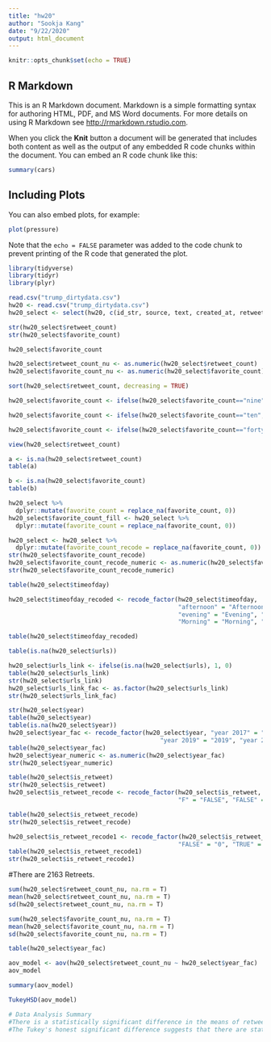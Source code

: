 ```yaml
---
title: "hw20"
author: "Sookja Kang"
date: "9/22/2020"
output: html_document
---
```


```r
knitr::opts_chunk$set(echo = TRUE)
```

## R Markdown

This is an R Markdown document. Markdown is a simple formatting syntax for authoring HTML, PDF, and MS Word documents. For more details on using R Markdown see <http://rmarkdown.rstudio.com>.

When you click the **Knit** button a document will be generated that includes both content as well as the output of any embedded R code chunks within the document. You can embed an R code chunk like this:

```r
summary(cars)
```

## Including Plots

You can also embed plots, for example:

```r
plot(pressure)
```

Note that the `echo = FALSE` parameter was added to the code chunk to prevent printing of the R code that generated the plot.
```r
library(tidyverse)
library(tidyr)
library(plyr)
```

```r
read.csv("trump_dirtydata.csv")
hw20 <- read.csv("trump_dirtydata.csv")
hw20_select <- select(hw20, c(id_str, source, text, created_at, retweet_count, favorite_count, is_retweet, sentiment_score, urls, hours, timeofday, year))
```


```r
str(hw20_select$retweet_count)
str(hw20_select$favorite_count)
```




```r
hw20_select$favorite_count
```



```r
hw20_select$retweet_count_nu <- as.numeric(hw20_select$retweet_count)
hw20_select$favorite_count_nu <- as.numeric(hw20_select$favorite_count)
```



```r
sort(hw20_select$retweet_count, decreasing = TRUE)
```



```r
hw20_select$favorite_count <- ifelse(hw20_select$favorite_count=="nine", 9, hw20_select$favorite_count)
```


```r
hw20_select$favorite_count <- ifelse(hw20_select$favorite_count=="ten", 10, hw20_select$favorite_count)
```


```r
hw20_select$favorite_count <- ifelse(hw20_select$favorite_count=="forty five", 45, hw20_select$favorite_count)

```

```r
view(hw20_select$retweet_count)
```
```r
a <- is.na(hw20_select$retweet_count)
table(a)
```
```r
b <- is.na(hw20_select$favorite_count)
table(b)
```

```r
hw20_select %>%
  dplyr::mutate(favorite_count = replace_na(favorite_count, 0))
hw20_select$favorite_count_fill <- hw20_select %>%
  dplyr::mutate(favorite_count = replace_na(favorite_count, 0))
```

```r
hw20_select <- hw20_select %>%
  dplyr::mutate(favorite_count_recode = replace_na(favorite_count, 0)) 
str(hw20_select$favorite_count_recode)
hw20_select$favorite_count_recode_numeric <- as.numeric(hw20_select$favorite_count_recode)
str(hw20_select$favorite_count_recode_numeric)


```


```r
table(hw20_select$timeofday)
```
```r
hw20_select$timeofday_recoded <- recode_factor(hw20_select$timeofday, 
                                               "afternoon" = "Afternoon", "Afternoon" = "Afternoon", 
                                               "evening" = "Evening", "Evening" = "Evening", 
                                               "Morning" = "Morning", "Night" = "Night")
```


```r
table(hw20_select$timeofday_recoded)
```

```r
table(is.na(hw20_select$urls))
```

```r
hw20_select$urls_link <- ifelse(is.na(hw20_select$urls), 1, 0)
table(hw20_select$urls_link)
str(hw20_select$urls_link)
hw20_select$urls_link_fac <- as.factor(hw20_select$urls_link)
str(hw20_select$urls_link_fac)
```

```r
str(hw20_select$year)
table(hw20_select$year)
table(is.na(hw20_select$year))
hw20_select$year_fac <- recode_factor(hw20_select$year, "year 2017" = "2017", "year 2018" = "2018",
                                          "year 2019" = "2019", "year 2020" = "2020")
table(hw20_select$year_fac)
hw20_select$year_numeric <- as.numeric(hw20_select$year_fac)
str(hw20_select$year_numeric)

```


```r
table(hw20_select$is_retweet)
str(hw20_select$is_retweet)
hw20_select$is_retweet_recode <- recode_factor(hw20_select$is_retweet,
                                               "F" = "FALSE", "FALSE" = "FALSE", "False " = "FALSE", "TRUE" = "TRUE")
```
```r
table(hw20_select$is_retweet_recode)
str(hw20_select$is_retweet_recode)
```


```r
hw20_select$is_retweet_recode1 <- recode_factor(hw20_select$is_retweet_recode,
                                               "FALSE" = "0", "TRUE" = "1")
table(hw20_select$is_retweet_recode1)
str(hw20_select$is_retweet_recode1)
```
#There are 2163 Retreets.

```r
sum(hw20_select$retweet_count_nu, na.rm = T)
mean(hw20_select$retweet_count_nu, na.rm = T)
sd(hw20_select$retweet_count_nu, na.rm = T)
```
```r
sum(hw20_select$favorite_count_nu, na.rm = T)
mean(hw20_select$favorite_count_nu, na.rm = T)
sd(hw20_select$favorite_count_nu, na.rm = T)
```
```r
table(hw20_select$year_fac)
```
```r
aov_model <- aov(hw20_select$retweet_count_nu ~ hw20_select$year_fac)
aov_model

```
```r
summary(aov_model)
```
```r
TukeyHSD(aov_model)

```
```r
# Data Analysis Summary
#There is a statistically significant difference in the means of retweet counts across different years. 
#The Tukey's honest significant difference suggests that there are statistically significant difference in the means of retweet counts between the following years (2018-2017, 2019-2017, 2020-2017,  2019-2018, 2020-2018, 2020-2019).  

```






